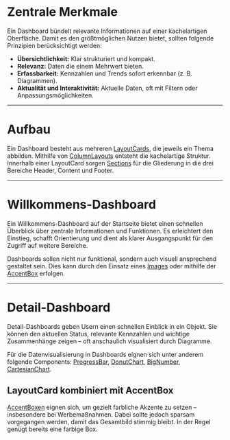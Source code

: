 # Zentrale Merkmale

Ein Dashboard bündelt relevante Informationen auf einer kachelartigen
Oberfläche. Damit es den größtmöglichen Nutzen bietet, sollten folgende
Prinzipien berücksichtigt werden:

- **Übersichtlichkeit:** Klar strukturiert und kompakt.
- **Relevanz:** Daten die einem Mehrwert bieten.
- **Erfassbarkeit:** Kennzahlen und Trends sofort erkennbar (z. B. Diagrammen).
- **Aktualität und Interaktivität:** Aktuelle Daten, oft mit Filtern oder
  Anpassungsmöglichkeiten.

---

# Aufbau

Ein Dashboard besteht aus mehreren
[LayoutCards](/03-components/structure/layout-card), die jeweils ein Thema
abbilden. Mithilfe von [ColumnLayouts](/03-components/structure/column-layout)
entsteht die kachelartige Struktur. Innerhalb einer LayoutCard sorgen
[Sections](/03-components/structure/section) für die Gliederung in die drei
Bereiche Header, Content und Footer.

---

# Willkommens-Dashboard

Ein Willkommens-Dashboard auf der Startseite bietet einen schnellen Überblick
über zentrale Informationen und Funktionen. Es erleichtert den Einstieg, schafft
Orientierung und dient als klarer Ausgangspunkt für den Zugriff auf weitere
Bereiche.

<LiveCodeEditor example="dashboard" editorCollapsed bgColor="dark" />

Dashboards sollen nicht nur funktional, sondern auch visuell ansprechend
gestaltet sein. Dies kann durch den Einsatz eines
[Images](/03-components/content/image) oder mithilfe der
[AccentBox](/03-components/structure/accent-box) erfolgen.

---

# Detail-Dashboard

Detail-Dashboards geben Usern einen schnellen Einblick in ein Objekt. Sie können
den aktuellen Status, relevante Kennzahlen und wichtige Zusammenhänge zeigen –
oft anschaulich visualisiert durch Diagramme.

<LiveCodeEditor example="project-dashboard" editorCollapsed bgColor="dark" />

Für die Datenvisualisierung in Dashboards eignen sich unter anderem folgende
Components: [ProgressBar](/03-components/status/progress-bar),
[DonutChart](/03-components/data-visualisation/donut-chart),
[BigNumber](/03-components/data-visualisation/big-number),
[CartesianChart](/03-components/data-visualisation/cartesian-chart).

## LayoutCard kombiniert mit AccentBox

[AccentBoxen](/03-components/structure/accent-box) eignen sich, um gezielt
farbliche Akzente zu setzen – insbesondere bei Werbemaßnahmen. Dabei sollte
jedoch sparsam vorgegangen werden, damit das Gesamtbild stimmig bleibt. In der
Regel genügt bereits eine farbige Box.

<LiveCodeEditor example="customer-dashboard" editorCollapsed bgColor="dark" />
